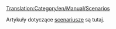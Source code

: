 [[Translation:Category/en/Manual/Scenarios]]


Artykuły dotyczące  <!--[[scenario|scenarios]]-->[[pl/Archive/Manual/Scenariusz|scenariusze]] są tutaj.